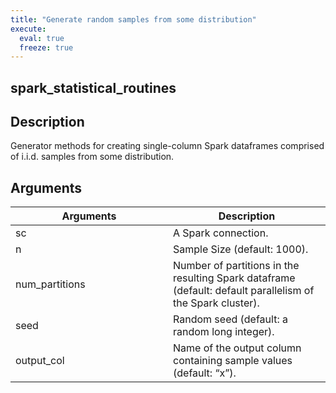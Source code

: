 ```yaml
---
title: "Generate random samples from some distribution"
execute:
  eval: true
  freeze: true
---
```


## spark_statistical_routines

## Description
Generator methods for creating single-column Spark dataframes comprised of i.i.d. samples from some distribution.



## Arguments
|Arguments|Description|
|---|---|
| sc | A Spark connection. |
| n | Sample Size (default: 1000). |
| num_partitions | Number of partitions in the resulting Spark dataframe (default: default parallelism of the Spark cluster). |
| seed | Random seed (default: a random long integer). |
| output_col | Name of the output column containing sample values (default: "x"). |









